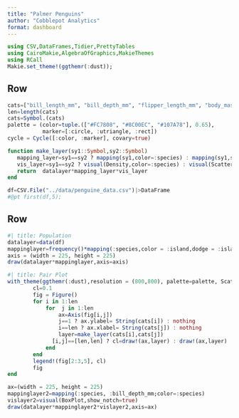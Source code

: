 ```yaml
---
title: "Palmer Penguins"
author: "Cobblepot Analytics"
format: dashboard
---
```


```julia
using CSV,DataFrames,Tidier,PrettyTables
using CairoMakie,AlgebraOfGraphics,MakieThemes
using RCall
Makie.set_theme!(ggthemr(:dust));
```

## Row {height=60%}

```julia
cats=["bill_length_mm", "bill_depth_mm", "flipper_length_mm", "body_mass_g"]
len=length(cats)
cats=Symbol.(cats)
palette = (color=tuple.(["#FC7808", "#8C00EC", "#107A78"], 0.65),
           marker=[:circle, :utriangle, :rect])
cycle = Cycle([:color, :marker], covary=true)

function make_layer(sy1::Symbol,sy2::Symbol)
   mapping_layer=sy1==sy2 ? mapping(sy1,color=:species) : mapping(sy1,sy2,color=:species)
   vis_layer=sy1==sy2 ? visual(Density,color=:species) : visual(Scatter,color=:species,strokewidth=1,storkecolor=:black)
   return  datalayer*mapping_layer*vis_layer
end

df=CSV.File("../data/penguine_data.csv")|>DataFrame
#@pt first(df,5);
```





## Row {height=40%}

```julia
#| title: Population
datalayer=data(df)
mappinglayer=frequency()*mapping(:species,color = :island,dodge = :island)
axis = (width = 225, height = 225)
draw(datalayer*mappinglayer,axis=axis)
```

```julia
#| title: Pair Plot
with_theme(ggthemr(:dust),resolution = (800,800), palette=palette, Scatter=(cycle=cycle,)) do
        cl=0.1
        fig = Figure()
        for i in 1:len
            for  j in 1:len
                ax=Axis(fig[i,j])
                j==1 ? ax.ylabel= String(cats[i]) : nothing
                i==len ? ax.xlabel= String(cats[j]) : nothing
                layer=make_layer(cats[i],cats[j])
              [i,j]==[len,len] ? cl=draw!(ax,layer) : draw!(ax,layer)
            end
        end
        legend!(fig[2:3,5], cl)
        fig
end
```

```julia
ax=(width = 225, height = 225)
mappinglayer2=mapping(:species, :bill_depth_mm;color=:species)
vislayer2=visual(BoxPlot,show_notch=true)
draw(datalayer*mappinglayer2*vislayer2,axis=ax)
```
